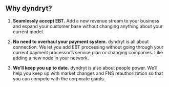 ## Why dyndryt?
1. **Seamlessly accept EBT.** Add a new revenue stream to your business and expand your customer base without changing anything about your current model. 

2. **No need to overhaul your payment system.** dyndryt is all about connection. We let you add EBT processing without going through your current payment processor’s service plan or changing companies. Like adding a new node in your network. 

3. **We’ll keep you up to date.** dyndryt is also about people power. We’ll help you keep up with market changes and FNS reauthorization so that you can compete with the corporate giants. 
